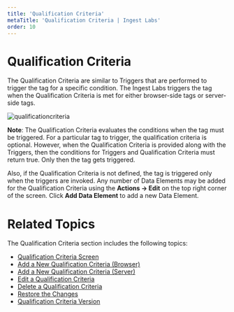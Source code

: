---
title: 'Qualification Criteria'
metaTitle: 'Qualification Criteria | Ingest Labs'
order: 10
---

# Qualification Criteria

The Qualification Criteria are similar to Triggers that are performed to trigger the tag for a specific condition. The Ingest Labs triggers the tag when the Qualification Criteria is met for either browser-side tags or server-side tags.

![qualificationcriteria](/images/qualificationcriteriaimages/qualificationcriteria.png)

**Note**: The Qualification Criteria evaluates the conditions when the tag must be triggered. For a particular tag to trigger, the qualification criteria is optional. However, when the Qualification Criteria is provided along with the Triggers, then the conditions for Triggers and Qualification Criteria must return true. Only then the tag gets triggered. 

Also, if the Qualification Criteria is not defined, the tag is triggered only when the triggers are invoked. Any number of Data Elements may be added for the Qualification Criteria using the **Actions -> Edit** on the top right corner of the screen. Click **Add Data Element** to add a new Data Element.

# Related Topics

The Qualification Criteria section includes the following topics:

- [Qualification Criteria Screen](/qualificationcriteria/qualificationcriteriascreen)
- [Add a New Qualification Criteria (Browser)](/qualificationcriteria/addanewqualificationcriteriabrowser)
- [Add a New Qualification Criteria (Server)](/qualificationcriteria/addanewqualificationcriteriaserver)
- [Edit a Qualification Criteria](/qualificationcriteria/editaqualificationcriteria)
- [Delete a Qualification Criteria](/qualificationcriteria/deleteaqualificationcriteria)
- [Restore the Changes](/qualificationcriteria/restorethechanges)
- [Qualification Criteria Version](/qualificationcriteria/qualificationcriteriaversion)
